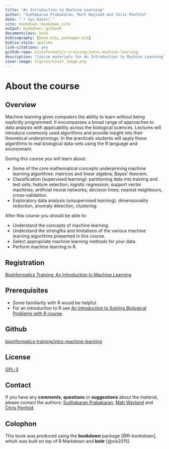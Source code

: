 ```yaml
--- 
title: "An Introduction to Machine Learning"
author: "Sudhakaran Prabakaran, Matt Wayland and Chris Penfold"
date: "`r Sys.Date()`"
site: bookdown::bookdown_site
output: bookdown::gitbook
documentclass: book
bibliography: [book.bib, packages.bib]
biblio-style: apalike
link-citations: yes
github-repo: bioinformatics-training/intro-machine-learning
description: "Course materials for An Introduction to Machine Learning"
cover-image: figures/cover_image.png
---
```


# About the course 

## Overview
Machine learning gives computers the ability to learn without being explicitly programmed. It encompasses a broad range of approaches to data analysis with applicability across the biological sciences. Lectures will introduce commonly used algorithms and provide insight into their theoretical underpinnings. In the practicals students will apply these algorithms to real biological data-sets using the R language and environment. 

During this course you will learn about:

* Some of the core mathematical concepts underpinning machine learning algorithms: matrices and linear algebra; Bayes' theorem.
* Classification (supervised learning): partitioning data into training and test sets; feature selection; logistic regression; support vector machines; artificial neural networks; decision trees; nearest neighbours, cross-validation.
* Exploratory data analysis (unsupervised learning): dimensionality reduction, anomaly detection, clustering. 

After this course you should be able to:

* Understand the concepts of machine learning.
* Understand the strengths and limitations of the various machine learning algorithms presented in this course.
* Select appropriate machine learning methods for your data.
* Perform machine learning in R. 

## Registration
[Bioinformatics Training: An Introduction to Machine Learning](https://training.csx.cam.ac.uk/bioinformatics/search?type=events&query=an+introduction+to+machine+learning&x=0&y=0)

## Prerequisites

* Some familiarity with R would be helpful.
* For an introduction to R see [An Introduction to Solving Biological Problems with R course](http://training.csx.cam.ac.uk/bioinformatics/course/bioinfo-rintro/). 

## Github
[bioinformatics-training/intro-machine-learning](https://github.com/bioinformatics-training/intro-machine-learning)

## License
[GPL-3](https://www.gnu.org/licenses/gpl-3.0.en.html)


## Contact
If you have any **comments**, **questions** or **suggestions** about the material, please contact the authors: <a href="mailto:wk181x@gmail.com">Sudhakaran Prabakaran</a>, <a href="mailto:mw283@cam.ac.uk">Matt Wayland</a> and <a href="mailto:cap76@cam.ac.uk">Chris Penfold</a>.

## Colophon

This book was produced using the **bookdown** package [@R-bookdown], which was built on top of R Markdown and **knitr** [@xie2015].
